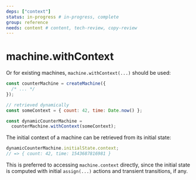 ```yaml
---
deps: ["context"]
status: in-progress # in-progress, complete
group: reference
needs: content # content, tech-review, copy-review
---
```


# machine.withContext

Or for existing machines, `machine.withContext(...)` should be used:

```js
const counterMachine = createMachine({
  /* ... */
});

// retrieved dynamically
const someContext = { count: 42, time: Date.now() };

const dynamicCounterMachine =
  counterMachine.withContext(someContext);
```

The initial context of a machine can be retrieved from its initial state:

```js
dynamicCounterMachine.initialState.context;
// => { count: 42, time: 1543687816981 }
```

This is preferred to accessing `machine.context` directly, since the initial state is computed with initial `assign(...)` actions and transient transitions, if any.
